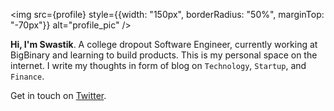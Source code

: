 
<img src={profile} style={{width: "150px", borderRadius: "50%", marginTop: "-70px"}} alt="profile_pic" />

**Hi, I'm Swastik**. A college dropout Software Engineer, currently working at BigBinary and learning
to build products. This is my personal space on the internet. I write my thoughts in form of blog
on `Technology`, `Startup`, and `Finance`.

Get in touch on [Twitter](https://twitter.com/codeSwastik).